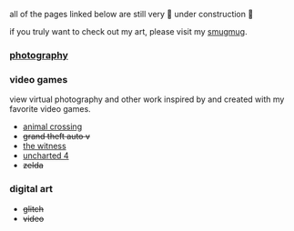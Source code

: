 <section className="content">

all of the pages linked below are still very 🚧 under construction 🚧

if you truly want to check out my art, please visit my [smugmug](https://clairefreehafer.smugmug.com).

### [photography](/photography)

### video games

view virtual photography and other work inspired by and created with my favorite video games.

- [animal crossing](/animal-crossing)
- ~~grand theft auto v~~
- [the witness](/the-witness)
- [uncharted 4](/uncharted-4)
- ~~zelda~~

### digital art

- ~~glitch~~
- ~~video~~

</section>
